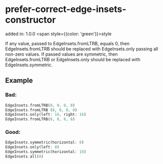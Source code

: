 # prefer-correct-edge-insets-constructor
added in: 1.0.0 <span style={{color: 'green'}}>style</span>

If any value, passed to EdgeInsets.fromLTRB, equals 0, then EdgeInsets.fromLTRB should be replaced with EdgeInsets.only passing all non-zero values. If passed values are symmetric, then EdgeInsets.fromLTRB or EdgeInsets.only should be replaced with EdgeInsets.symmetric.

## Example
### Bad:
```dart
EdgeInsets.fromLTRB(8, 0, 8, 0)
EdgeInsets.fromLTRB (8, 0, 0, 0)
EdgeInsets.only(left: 16, right: 16)
EdgeInsets.fromLTRB(8, 8, 8, 8)
```
### Good:
```dart
EdgeInsets.symmetric(horizontal: 8)
EdgeInsets.only(left: 8)
EdgeInsets.symmetric(horizontal: 16)
EdgeInsets.all(8)
```
